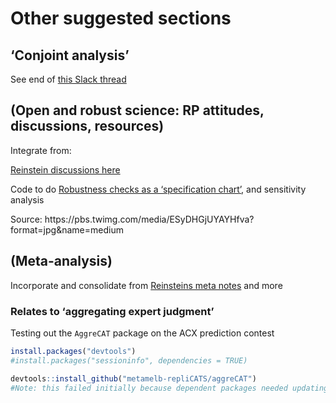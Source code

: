 # Other suggested sections

## 'Conjoint analysis' 

See end of [this Slack thread](https://rethinkpriorities.slack.com/archives/G01962YABHB/p1670240321964009)


## (Open and robust science: RP attitudes, discussions, resources) {#opensci}

Integrate from:

[Reinstein discussions here](https://daaronr.github.io/metrics_discussion/robust-diag.html)

Code to do [Robustness checks as a 'specification chart'](https://github.com/ArielOrtizBobea/spec_chart), and sensitivity analysis

Source: https://pbs.twimg.com/media/ESyDHGjUYAYHfva?format=jpg&name=medium

## (Meta-analysis) {#meta}

Incorporate and consolidate from [Reinsteins meta notes](https://daaronr.github.io/metrics_discussion/metaanalysis.html) and more

### Relates to 'aggregating expert judgment' {-}

Testing out the `AggreCAT` package on the ACX prediction contest

```r
install.packages("devtools")
#install.packages("sessioninfo", dependencies = TRUE)

devtools::install_github("metamelb-repliCATS/aggreCAT")
#Note: this failed initially because dependent packages needed updating.  `update.packages()` nay solve it. Nope, it didn't but all sorts of errors in that update. 

```




